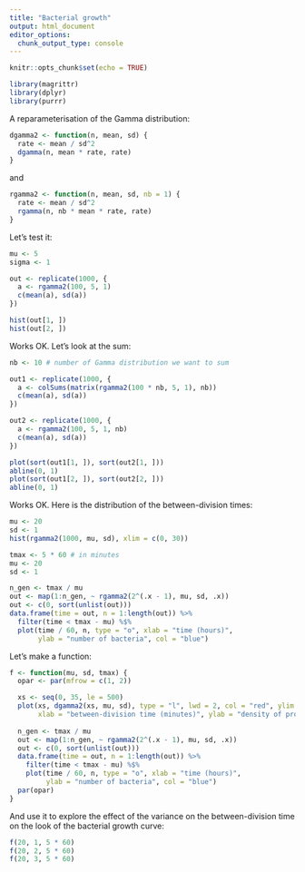 ```yaml
---
title: "Bacterial growth"
output: html_document
editor_options: 
  chunk_output_type: console
---
```


```r
knitr::opts_chunk$set(echo = TRUE)
```

```r
library(magrittr)
library(dplyr)
library(purrr)
```

A reparameterisation of the Gamma distribution:

```r
dgamma2 <- function(n, mean, sd) {
  rate <- mean / sd^2
  dgamma(n, mean * rate, rate)
}
```

and

```r
rgamma2 <- function(n, mean, sd, nb = 1) {
  rate <- mean / sd^2
  rgamma(n, nb * mean * rate, rate)
}
```

Let's test it:

```r
mu <- 5
sigma <- 1

out <- replicate(1000, {
  a <- rgamma2(100, 5, 1)
  c(mean(a), sd(a))
})

hist(out[1, ])
hist(out[2, ])
```

Works OK. Let's look at the sum:

```r
nb <- 10 # number of Gamma distribution we want to sum

out1 <- replicate(1000, {
  a <- colSums(matrix(rgamma2(100 * nb, 5, 1), nb))
  c(mean(a), sd(a))
})

out2 <- replicate(1000, {
  a <- rgamma2(100, 5, 1, nb)
  c(mean(a), sd(a))
})

plot(sort(out1[1, ]), sort(out2[1, ]))
abline(0, 1)
plot(sort(out1[2, ]), sort(out2[2, ]))
abline(0, 1)
```

Works OK. Here is the distribution of the between-division times:

```r
mu <- 20
sd <- 1
hist(rgamma2(1000, mu, sd), xlim = c(0, 30))
```

```r
tmax <- 5 * 60 # in minutes
mu <- 20
sd <- 1

n_gen <- tmax / mu
out <- map(1:n_gen, ~ rgamma2(2^(.x - 1), mu, sd, .x))
out <- c(0, sort(unlist(out)))
data.frame(time = out, n = 1:length(out)) %>% 
  filter(time < tmax - mu) %$% 
  plot(time / 60, n, type = "o", xlab = "time (hours)",
       ylab = "number of bacteria", col = "blue")
```

Let's make a function:

```r
f <- function(mu, sd, tmax) {
  opar <- par(mfrow = c(1, 2))

  xs <- seq(0, 35, le = 500)
  plot(xs, dgamma2(xs, mu, sd), type = "l", lwd = 2, col = "red", ylim = c(0, .5),
       xlab = "between-division time (minutes)", ylab = "density of probability")
  
  n_gen <- tmax / mu
  out <- map(1:n_gen, ~ rgamma2(2^(.x - 1), mu, sd, .x))
  out <- c(0, sort(unlist(out)))
  data.frame(time = out, n = 1:length(out)) %>% 
    filter(time < tmax - mu) %$% 
    plot(time / 60, n, type = "o", xlab = "time (hours)",
         ylab = "number of bacteria", col = "blue")
  par(opar)
}
```

And use it to explore the effect of the variance on the between-division time on
the look of the bacterial growth curve:

```r
f(20, 1, 5 * 60)
f(20, 2, 5 * 60)
f(20, 3, 5 * 60)
```

